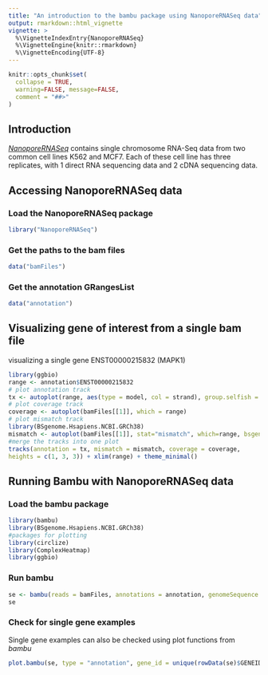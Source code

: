 ```yaml
---
title: "An introduction to the bambu package using NanoporeRNASeq data"
output: rmarkdown::html_vignette
vignette: >
  %\VignetteIndexEntry{NanoporeRNASeq}
  %\VignetteEngine{knitr::rmarkdown}
  %\VignetteEncoding{UTF-8}
---
```




```r
knitr::opts_chunk$set(
  collapse = TRUE,
  warning=FALSE, message=FALSE,
  comment = "##>"
)
```

## Introduction
*[NanoporeRNASeq](https://github.com/GoekeLab/NanoporeRNASeq)* contains single chromosome RNA-Seq data from two common cell lines K562 and MCF7. Each of these cell line has three replicates, with 1 direct RNA sequencing data and 2 cDNA sequencing data. 

## Accessing NanoporeRNASeq data
### Load the NanoporeRNASeq package
```r
library("NanoporeRNASeq")
```

### Get the paths to the bam files
```r
data("bamFiles")
```

### Get the annotation GRangesList
```r
data("annotation")
```

## Visualizing gene of interest from a single bam file
visualizing a single gene ENST00000215832 (MAPK1)
```r
library(ggbio)
range <- annotation$ENST00000215832
# plot annotation track
tx <- autoplot(range, aes(type = model, col = strand), group.selfish = TRUE)+guides(color = FALSE)
# plot coverage track
coverage <- autoplot(bamFiles[[1]], which = range)
# plot mismatch track
library(BSgenome.Hsapiens.NCBI.GRCh38)
mismatch <- autoplot(bamFiles[[1]], stat="mismatch", which=range, bsgenome=Hsapiens)
#merge the tracks into one plot
tracks(annotation = tx, mismatch = mismatch, coverage = coverage,
heights = c(1, 3, 3)) + xlim(range) + theme_minimal()
```

## Running Bambu with NanoporeRNASeq data
### Load the bambu package
```r
library(bambu)
library(BSgenome.Hsapiens.NCBI.GRCh38)
#packages for plotting
library(circlize)
library(ComplexHeatmap)
library(ggbio)
```

### Run bambu
```r
se <- bambu(reads = bamFiles, annotations = annotation, genomeSequence = "BSgenome.Hsapiens.NCBI.GRCh38", extendAnnotations = TRUE, verbose = FALSE, ncore = 1)
se
```

### Check for single gene examples
Single gene examples can also be checked using plot functions from *bambu*
```r
plot.bambu(se, type = "annotation", gene_id = unique(rowData(se)$GENEID)[10])
```
